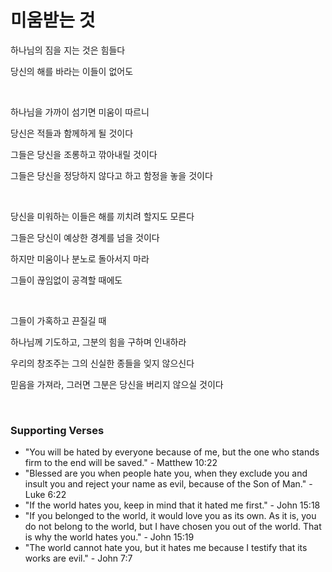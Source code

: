 # 미움받는 것

하나님의 짐을 지는 것은 힘들다

당신의 해를 바라는 이들이 없어도

<br />

하나님을 가까이 섬기면 미움이 따르니

당신은 적들과 함께하게 될 것이다

그들은 당신을 조롱하고 깎아내릴 것이다

그들은 당신을 정당하지 않다고 하고 함정을 놓을 것이다

<br />

당신을 미워하는 이들은 해를 끼치려 할지도 모른다

그들은 당신이 예상한 경계를 넘을 것이다

하지만 미움이나 분노로 돌아서지 마라

그들이 끊임없이 공격할 때에도

<br />

그들이 가혹하고 끈질길 때

하나님께 기도하고, 그분의 힘을 구하며 인내하라

우리의 창조주는 그의 신실한 종들을 잊지 않으신다

믿음을 가져라, 그러면 그분은 당신을 버리지 않으실 것이다

<br />

### Supporting Verses

- "You will be hated by everyone because of me, but the one who stands firm to the end will be saved." - Matthew 10:22
- "Blessed are you when people hate you, when they exclude you and insult you and reject your name as evil, because of the Son of Man." - Luke 6:22
- "If the world hates you, keep in mind that it hated me first." - John 15:18
- "If you belonged to the world, it would love you as its own. As it is, you do not belong to the world, but I have chosen you out of the world. That is why the world hates you." - John 15:19
- "The world cannot hate you, but it hates me because I testify that its works are evil." - John 7:7